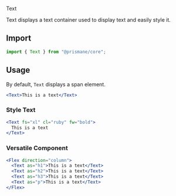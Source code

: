 <Versatile>Text</Versatile>

Text displays a text container used to display text and easily style it.

## Import

```js
import { Text } from "@prismane/core";
```

## Usage

By default, `Text` displays a span element.

```jsx
<Text>This is a text</Text>
```

### Style Text

```jsx
<Text fs="xl" cl="ruby" fw="bold">
  This is a text
</Text>
```

### Versatile Component

```jsx
<Flex direction="column">
  <Text as="h1">This is a text</Text>
  <Text as="h2">This is a text</Text>
  <Text as="h3">This is a text</Text>
  <Text as="p">This is a text</Text>
</Flex>
```
